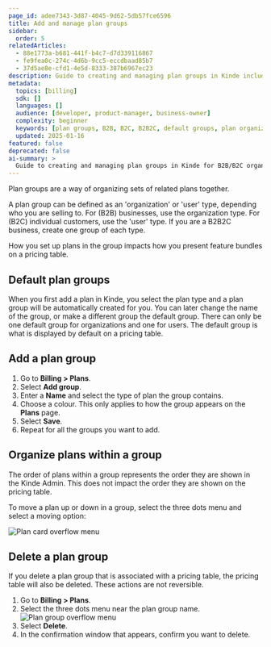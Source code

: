 ```yaml
---
page_id: adee7343-3d87-4045-9d62-5db57fce6596
title: Add and manage plan groups
sidebar:
  order: 5
relatedArticles:
  - 88e1773a-b681-441f-b4c7-d7d339116867
  - fe9fea0c-274c-4d6b-9cc5-eccdbaad85b7
  - 37d5ae8e-cfd1-4e5d-8333-387b6967ec23
description: Guide to creating and managing plan groups in Kinde including B2B/B2C organization, default groups, and plan ordering.
metadata:
  topics: [billing]
  sdk: []
  languages: []
  audience: [developer, product-manager, business-owner]
  complexity: beginner
  keywords: [plan groups, B2B, B2C, B2B2C, default groups, plan organization, pricing tables]
  updated: 2025-01-16
featured: false
deprecated: false
ai-summary: >
  Guide to creating and managing plan groups in Kinde for B2B/B2C organization and pricing table display.
---
```


Plan groups are a way of organizing sets of related plans together. 

A plan group can be defined as an 'organization' or 'user' type, depending who you are selling to. For (B2B) businesses, use the organization type. For (B2C) individual customers, use the 'user' type. If you are a B2B2C business, create one group of each type. 

How you set up plans in the group impacts how you present feature bundles on a pricing table.

## Default plan groups

When you first add a plan in Kinde, you select the plan type and a plan group will be automatically created for you. You can later change the name of the group, or make a different group the default group. There can only be one default group for organizations and one for users. The default group is what is displayed by default on a pricing table.

## Add a plan group

1. Go to **Billing > Plans**.
2. Select **Add group**.
3. Enter a **Name** and select the type of plan the group contains.
4. Choose a colour. This only applies to how the group appears on the **Plans** page.
5. Select **Save**.
6. Repeat for all the groups you want to add. 

## Organize plans within a group

The order of plans within a group represents the order they are shown in the Kinde Admin. This does not impact the order they are shown on the pricing table. 

To move a plan up or down in a group, select the three dots menu and select a moving option:

![Plan card overflow menu](https://imagedelivery.net/skPPZTHzSlcslvHjesZQcQ/787e431f-c73c-44b4-b245-222f9a4cf200/public)

## Delete a plan group

<Aside type="warning">

If you delete a plan group that is associated with a pricing table, the pricing table will also be deleted. These actions are not reversible.

</Aside>

1. Go to **Billing > Plans**.
2. Select the three dots menu near the plan group name.
   ![Plan group overflow menu](https://imagedelivery.net/skPPZTHzSlcslvHjesZQcQ/1ba1256c-d3cf-4b80-e7b0-8422d3866100/public)
3. Select **Delete**.
4. In the confirmation window that appears, confirm you want to delete.
